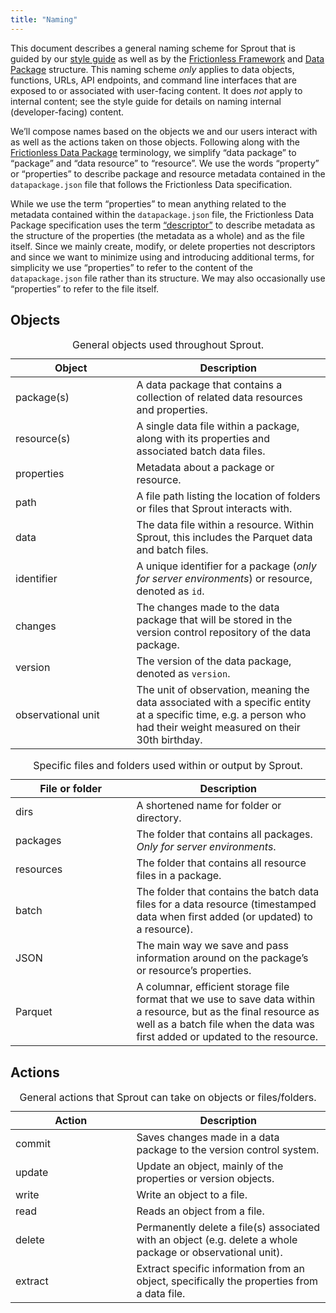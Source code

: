 ```yaml
---
title: "Naming"
---
```


This document describes a general naming scheme for Sprout that is
guided by our [style guide](https://design.seedcase-project.org/style/)
as well as by the [Frictionless
Framework](https://v4.framework.frictionlessdata.io/) and [Data
Package](https://datapackage.org/) structure. This naming scheme *only*
applies to data objects, functions, URLs, API endpoints, and command
line interfaces that are exposed to or associated with user-facing
content. It does *not* apply to internal content; see the style guide
for details on naming internal (developer-facing) content.

We'll compose names based on the objects we and our users interact with
as well as the actions taken on those objects. Following along with the
[Frictionless Data Package](https://datapackage.org/) terminology, we
simplify "data package" to "package" and "data resource" to "resource".
We use the words "property" or "properties" to describe package and
resource metadata contained in the `datapackage.json` file that follows
the Frictionless Data specification.

::: callout-important
While we use the term "properties" to mean anything related to the
metadata contained within the `datapackage.json` file, the Frictionless
Data Package specification uses the term
["descriptor"](https://datapackage.org/standard/glossary/#descriptor) to
describe metadata as the structure of the properties (the metadata as a
whole) and as the file itself. Since we mainly create, modify, or delete
properties not descriptors and since we want to minimize using and
introducing additional terms, for simplicity we use "properties" to refer to
the content of the `datapackage.json` file rather than its structure.
We may also occasionally use "properties" to refer to the file itself.
:::

## Objects

| Object | Description |
|----------------------------|--------------------------------------------|
| package(s) | A data package that contains a collection of related data resources and properties. |
| resource(s) | A single data file within a package, along with its properties and associated batch data files. |
| properties | Metadata about a package or resource. |
| path | A file path listing the location of folders or files that Sprout interacts with. |
| data | The data file within a resource. Within Sprout, this includes the Parquet data and batch files. |
| identifier | A unique identifier for a package (*only for server environments*) or resource, denoted as `id`. |
| changes | The changes made to the data package that will be stored in the version control repository of the data package. |
| version | The version of the data package, denoted as `version`. |
| observational unit | The unit of observation, meaning the data associated with a specific entity at a specific time, e.g. a person who had their weight measured on their 30th birthday. |

: General objects used throughout Sprout.

| File or folder | Description |
|----------------------------|--------------------------------------------|
| dirs | A shortened name for folder or directory. |
| packages | The folder that contains all packages. *Only for server environments*. |
| resources | The folder that contains all resource files in a package. |
| batch | The folder that contains the batch data files for a data resource (timestamped data when first added (or updated) to a resource). |
| JSON | The main way we save and pass information around on the package's or resource's properties. |
| Parquet | A columnar, efficient storage file format that we use to save data within a resource, but as the final resource as well as a batch file when the data was first added or updated to the resource. |

: Specific files and folders used within or output by Sprout.

## Actions

| Action | Description |
|----------------------------|--------------------------------------------|
| commit | Saves changes made in a data package to the version control system. |
| update | Update an object, mainly of the properties or version objects. |
| write | Write an object to a file. |
| read | Reads an object from a file. |
| delete | Permanently delete a file(s) associated with an object (e.g. delete a whole package or observational unit). |
| extract | Extract specific information from an object, specifically the properties from a data file. |

: General actions that Sprout can take on objects or files/folders.
